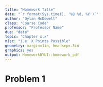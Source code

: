 ```yaml
---
title: "Homework Title"
date: "`r format(Sys.time(), '%B %d, %Y')`"
author: "Dylan McDowell"
class: "Course Code"
professor: "Professor Name"
due: "date"
topic: "Chapter x.x"
misc: "i.e. X Points Possible"
geometry: margin=1in, headsep=.5in
graphics: yes
output: HomeworkBYUI::homework_pdf
---
```

# Problem 1
